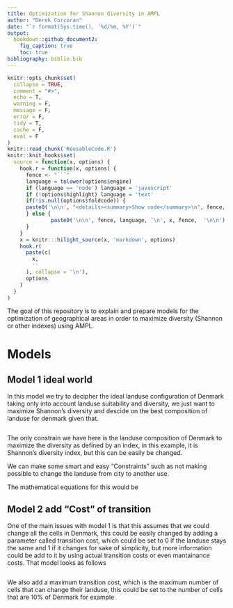 ```yaml
---
title: Optimization for Shannon diversity in AMPL
author: "Derek Corcoran"
date: "`r format(Sys.time(), '%d/%m, %Y')`"
output:
  bookdown::github_document2:
    fig_caption: true
    toc: true
bibliography: biblio.bib
---
```


<!-- README.md is generated from README.Rmd. Please edit that file -->

```r
knitr::opts_chunk$set(
  collapse = TRUE,
  comment = "#>",
  echo = T,
  warning = F,
  message = F,
  error = F,
  tidy = T,
  cache = F,
  eval = F
)
knitr::read_chunk('ReusableCode.R')
knitr::knit_hooks$set(
  source = function(x, options) {
    hook.r = function(x, options) {
      fence <- "```"
      language = tolower(options$engine)
      if (language == 'node') language = 'javascript'
      if (!options$highlight) language = 'text'
      if(!is.null(options$foldcode)) {
      paste0('\n\n', "<details><summary>Show code</summary>\n", fence, language, '\n', x, fence,  '\n\n', "</details>\n")
      } else {
              paste0('\n\n', fence, language, '\n', x, fence,  '\n\n')
      }
    }
    x = knitr:::hilight_source(x, 'markdown', options)
    hook.r(
      paste(c(
        x, 
        ''
      ), collapse = '\n'), 
      options
    )
  }
)
```

<!-- badges: start -->
<!-- badges: end -->

The goal of this repository is to explain and prepare models for the optimization of geographical areas in order to maximize diversity (Shannon or other indexes) using AMPL.

# Models

## Model 1 ideal world

In this model we try to decipher the ideal landuse configuration of Denmark taking only into account landuse suitability and diversity, we just want to maximize Shannon's diversity and descide on the best composition of landuse for denmark given that.

```r

```

The only constrain we have here is the landuse composition of Denmark to maximize the diversity as defined by an index, in this example, it is Shannon's diversity index, but this can be easily be changed.

We can make some smart and easy "Constraints" such as not making possible to change the landuse from city to another use.

The mathematical equations for this would be

\begin{equation*}
\begin{aligned}
& \underset{x}{\text{minimize}}
& & -H=\sum_{s=1}^{Species}\sum_{c=1}^{Cells}\sum_{l=1}^{Landuses} LanduseDecision_{v,l}\times LanduseSuitability{c,l}\times SpeciesSuitability{s,v,l} log_2\,(LanduseDecision_{v,l}\times LanduseSuitability{c,l}\times SpeciesSuitability{s,v,l}) \\
& \text{subject to Propotional Use}
& &
  \sum_{1=l}^{Landuses} LanduseDecision_l = 1
\end{aligned}
\end{equation*}

## Model 2 add "Cost" of transition

One of the main issues with model 1 is that this assumes that we could change all the cells in Denmark, this could be easily changed by adding a parameter called transition cost, which could be set to 0 if the landuse stays the same and 1 if it changes for sake of simplicity, but more information could be add to it by using actual transition costs or even mantainance costs. That model looks as follows

```r

```

We also add a maximum transition cost, which is the maximum number of cells that can change their landuse, this could be set to the number of cells that are 10% of Denmark for example